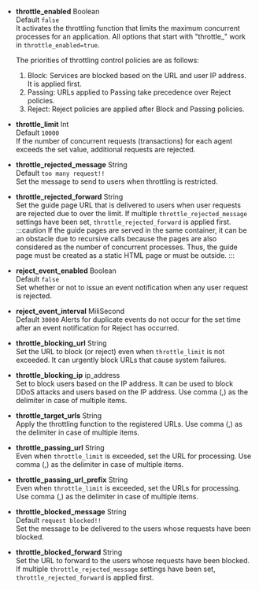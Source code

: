 -   **throttle_enabled** <span class='type'>Boolean</span><br/>
      Default `false`<br/>
      It activates the throttling function that limits the maximum concurrent processes for an application. All options that start with "throttle\_" work in `throttle_enabled=true`.

      The priorities of throttling control policies are as follows:

    1.  Block: Services are blocked based on the URL and user IP address. It is applied first.
    2.  Passing: URLs applied to Passing take precedence over Reject policies.
    3.  Reject: Reject policies are applied after Block and Passing policies.

-   **throttle_limit** <span class='type'>Int</span><br/>
    Default `10000`<br/>
    If the number of concurrent requests (transactions) for each agent exceeds the set value, additional requests are rejected.

-   **throttle_rejected_message** <span class='type'>String</span><br/>
    Default `too many request!!`<br/>
    Set the message to send to users when throttling is restricted.

-   **throttle_rejected_forward** <span class='type'>String</span><br/>
        Set the guide page URL that is delivered to users when user requests are rejected due to over the limit. If multiple `throttle_rejected_message` settings have been set, `throttle_rejected_forward` is applied first.
    :::caution
     If the guide pages are served in the same container, it can be an obstacle due to recursive calls because the pages are also considered as the number of concurrent processes. Thus, the guide page must be created as a static HTML page or must be outside.
    :::

-   **reject_event_enabled** <span class='type'>Boolean</span><br/>
    Default `false`<br/>
    Set whether or not to issue an event notification when any user request is rejected.

-   **reject_event_interval** <span class='type'>MiliSecond</span><br/>
    Default `30000`
    Alerts for duplicate events do not occur for the set time after an event notification for Reject has occurred.

-   **throttle_blocking_url** <span class='type'>String</span><br/>
    Set the URL to block (or reject) even when `throttle_limit` is not exceeded. It can urgently block URLs that cause system failures.

-   **throttle_blocking_ip** <span class='type'>ip_address</span><br/>
    Set to block users based on the IP address. It can be used to block DDoS attacks and users based on the IP address. Use comma (,) as the delimiter in case of multiple items.

-   **throttle_target_urls** <span class='type'>String</span><br/>
    Apply the throttling function to the registered URLs. Use comma (,) as the delimiter in case of multiple items.

-   **throttle_passing_url** <span class='type'>String</span><br/>
    Even when `throttle_limit` is exceeded, set the URL for processing. Use comma (,) as the delimiter in case of multiple items.

-   **throttle_passing_url_prefix** <span class='type'>String</span><br/>
    Even when `throttle_limit` is exceeded, set the URLs for processing. Use comma (,) as the delimiter in case of multiple items.

-   **throttle_blocked_message** <span class='type'>String</span><br/>
    Default `request blocked!!`<br/>
    Set the message to be delivered to the users whose requests have been blocked.

-   **throttle_blocked_forward** <span class='type'>String</span><br/>
    Set the URL to forward to the users whose requests have been blocked. If multiple `throttle_rejected_message` settings have been set, `throttle_rejected_forward` is applied first.
